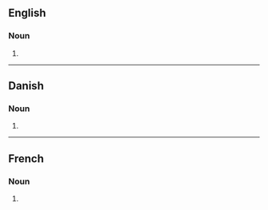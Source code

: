 ==English==

===Noun===
{{head|en|noun form}}

# {{plural of|en|modulation}}

----

==Danish==

===Noun===
{{head|da|noun form|g=c}}

# {{inflection of|da|modulation||indef|gen|s}}

----

==French==

===Noun===
{{head|fr|noun form}}

# {{plural of|fr|modulation}}